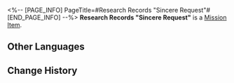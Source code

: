 <%-- [PAGE_INFO]
PageTitle=#Research Records "Sincere Request"#
[END_PAGE_INFO] --%>
{{Item Infobox
|id          = 140194
|image       = Item Research Records Sincere Request.png
|type        = Mission Item
|invCategory = Missions
|rarity      = 3
|effect      = 
|description = Even those most skilled in lies and flattery often cannot resist the power of "sincerity."
}}
'''Research Records "Sincere Request"''' is a [[Mission Item]].

==Other Languages==
{{Other Languages
|en   = Research Records "Sincere Request"
|zhs  = 搜查记录「诚恳请求」
|zht  = 搜查紀錄「誠懇請求」
|ja   = 捜査記録「誠心誠意」
|ko   = 조사 기록 「간곡한 부탁」
|es   = Registro de investigación «Solicitud sincera»
|fr   = Dossiers de recherche « Demande sincère »
|ru   = Заметки расследования «Искренне прошу»
|th   = บันทึกการค้นหา "ขอร้องอย่างจริงใจ"
|vi   = Nhật Ký Tìm Kiếm "Thỉnh Cầu Thành Khẩn"
|de   = Untersuchungsprotokoll: „Aufrichtige Bitte“
|id   = Catatan Pemeriksaan "Permintaan Tulus"
|pt   = Registros de Pesquisa "Pedido Sincero"
}}

==Change History==
{{Change History|2.0}}